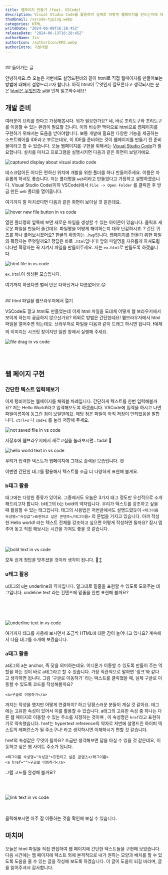 ```yaml
---
title: 웹페이지 만들기 (feat. VSCode)
description: Visual Studio Code를 활용하여 실제로 어떻게 웹페이지를 만드는지에 대해서 설명합니다.
thumbnail: /vscode-typing.webp
categories: HTML
writeDate: "2024-06-09T16:28:45Z"
releaseDate: "2024-06-13T16:28:45Z"
authorName: Jin
authorIcon: /authorIcon/KMJ.webp
authorIntro: 괴발개발
---
```

<br/>
## 들어가는 글

안녕하세요.😊 오늘은 저번에도 설명드린바와 같이 html로 직접 웹페이지를 만들어보는 방법에 대해서 설명드리고자 합니다.
아직 html이 무엇인지 잘모른다고 생각되시는 분은 [html은 무엇인가](https://www.devdive.co.kr/html/what-is-html) 글을 먼저 읽고와주세요!

## 개발 준비

여러분이 요리를 한다고 가정해봅시다. 뭐가 필요한가요? 네, 바로 조리도구와 조리도구를 이용할 수 있는 환경이 필요할 겁니다. 이와 비슷한 맥락으로 html으로 웹페이지를 구현하기 위해서는 도움을 받아야합니다.
보통 개발에 필요한 다양한 기능을 제공하는 소프트웨어를 IDE라고 부르는데요, 이 IDE를 준비하는 것이 웹페이지를 만들기 전 준비물이라고 할 수 있습니다.
오늘 웹페이지를 구현을 위해서는 [Visual Studio Code](https://code.visualstudio.com/)가 필요합니다.
설치를 마치고 프로그램을 실행시키면 다음과 같은 화면이 보일거에요.

<img src="/vscode-init.webp" alt="captured display about visual studio code" width={500} height={300} />

데스크탑이든 어디든 편하신 위치에 개발을 위한 폴더를 하나 만들어주세요. 이름은 자유롭게 하셔도 좋습니다. 저는 폴더명을 `web`이라고 만들었다고 가정하고 설명하겠습니다.
Visual Studio Code(이하 VSCode)에서 `File -> Open Folder` 를 클릭한 후 방금 만든 `web` 폴더를 열어줍니다.

여기까지 잘 마치셨다면 다음과 같은 화면이 보이실 것 같은데요.

<img src="/vscode-new-file.webp" alt="hover new file button in vs code" width={500} height={300} />

열린 폴더명의 옆쪽에 보면 새로운 파일을 생성할 수 있는 아이콘이 있습니다. 클릭후 새로운 파일을 만들어 줄건데요.
파일명을 어떻게 해야하는지 대략 난감하시죠..? 간단 퀴즈를 하나 풀어보시겠어요? 한글의 확장자는 `.hwp`입니다. 웹페이지를 만들기 위한 파일의 확장자는 무엇일까요?
정답은 바로 `.html`입니다! 앞의 파일명을 자유롭게 하셔도됩니다만 확장자는 꼭 지켜서 파일을 만들어주세요. 저는 `ex.html`로 만들도록 하겠습니다.

<img src="/vscode-new-html.webp" alt="html file in vs code" width={500} height={300} />

`ex.html`이 생성된 모습입니다.

여기까지 하셨다면 벌써 반은 다하신거나 다름없어요.😊

<br/>
## html 파일을 웹브라우저에서 열기

VSCode도 깔고 html도 만들었는데 이제 html 파일을 도대체 어떻게 웹 브라우저에서 보이게 하는지 궁금하지 않으신가요?
의외로 방법은 간단한데요! 웹브라우저에서 html 파일을 열어주면 되는데요. 브라우저로 파일을 다음과 같이 드래그 하시면 됩니다.
❗️예제의 이미지는 시크릿 창이지만 일반 창에서 실행해 주세요.

<img src="/vscode-drag.webp" alt="file drag in vs code" width={500} height={300} />

<br/><br/>
## 웹 페이지 구현

### 간단한 텍스트 입력해보기
이제 텅비어있는 웹페이지를 채워볼 차례입니다. 간단하게 텍스트를 한번 입력해볼까요? 저는 Hello World!라고 입력해보도록 하겠습니다.
VSCode에 입력을 하시고 나면 파일이름쪽에 동그란 점이 보일텐데요. 해당 점은 파일이 아직 저장이 안되었음을 말합니다. `ctrl+s` 나 `cmd+s` 를 눌러 저장해 주세요.

<img src="/vscode-not-saved.webp" alt="not saved file in vs code" width={500} height={300} />

저장후에 웹브라우저에서 새로고침을 눌러보시면.. tada! 🎉

<img src="/vscode-hello-world.webp" alt="hello world text in vs code" width={500} height={300} />


우리가 입력한 텍스트가 웹페이지에 그대로 출력된 모습입니다. 😯

이번엔 간단한 태그를 활용해서 텍스트를 조금 더 다양하게 표현해 볼게요.

### b태그 활용

태그에는 다양한 종류가 있어요. 그중에서도 오늘은 3가지 태그 정도만 우선적으로 소개해드리고자 합니다.
b태그의 b는 bold의 약자입니다. 우리가 텍스트를 강조하고 싶을 때 활용할 수 있는 태그입니다.
태그의 사용법은 저번글에서도 설명드렸듯이 `<태그이름 속성명="속성값">표현하고 싶은 콘텐츠</태그이름>` 의 문법을 가지고 있습니다.
아까 작성한 Hello world! 라는 텍스트 전체를 강조하고 싶으면 어떻게 작성하면 될까요?
잠시 멈추어 놓고 직접 해보시는 시간을 가져도 좋을 것 같습니다.
<br/><br/><br/>

<img src="/vscode-bold-text.webp" alt="bold text in vs code" width={500} height={300} />

모두 쉽게 정답을 맞추셨을 것이라 생각이 됩니다. 🙂‍↕️


### u태그 활용

u태그의 u는 underline의 약자입니다. 말그대로 밑줄을 표현할 수 있도록 도와주는 태그입니다. undeline text 라는 컨텐츠에 밑줄을 한번 표현해 볼까요?

<br/><br/><br/>

<img src="/vscode-underline-text.webp" alt="underline text in vs code" width={500} height={300} />

여기까지 태그를 사용해 보시면서 조금씩 HTML에 대한 감이 늘어나고 있나요? 계속해서 다음 태그를 소개해 보겠습니다.

### a태그 활용

a태그의 a는 anchor, 즉 닻을 의미하는데요. 어디론가 이동할 수 있도록 만들어 주는 역할을 하는 것이 바로 a태그라고 할 수 있습니다. 가장 직관적으로 말하면 '링크'와 같다고 생각하면 됩니다.
그럼 '구글로 이동하기' 라는 텍스트를 클릭했을 때, 실제 구글로 이동할 수 있도록 코드를 작성해볼까요?

```
<a>구글로 이동하기</a>
```

까지는 작성을 했지만 어떻게 연결하지? 하고 당황스러운 분들이 계실 것 같아요. 태그에는 고유한 속성이 있어서 이를 활용할 수 있습니다.
a태그의 고유한 속성 중 하나는 다른 웹 페이지로 이동할 수 있는 주소를 지정하는 것이며 , 이 속성명은 `href`라고 표현하기로 약속했습니다.
href는 hypertext reference의 약자로 저번에 설명드린 하이퍼 텍스트의 레퍼런스가 될 주소구나! 라고 생각하시면 이해하시기 편할 것 같습니다.

href의 속성값은 무엇이 될까요? 조금만 생각해보면 답을 아실 수 있을 것 같은데요, 이동하고 싶은 웹 사이트 주소가 됩니다.

```
<태그이름 속성명="속성값">표현하고 싶은 콘텐츠</태그이름>
<a href="">구글로 이동하기</a>
```

그럼 코드를 완성해 볼까요?

<br/><br/>

<img src="/vscode-link-to-google.webp" alt="link text in vs code" width={500} height={300} />

<br/><br/>
클릭해보시면 아주 잘 이동하는 것을 확인해 보실 수 있습니다.


## 마치며
오늘은 html 파일을 직접 편집하여 웹 페이지에 간단한 텍스트들을 구현해 보았습니다. 다음 시간에는 웹 페이지에 텍스트 외에 본격적으로 내가 원하는 모양과 배치를 할 수 있도록 도움을 줄 수 있는 글을 작성해 보도록 하겠습니다. 이 글이 도움이 되길 바라며, 글을 읽어주셔서 감사합니다.
<br/><br/>